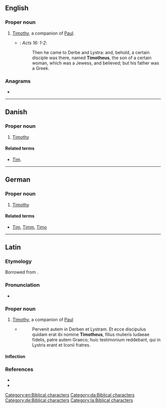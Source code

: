 ==English==

===Proper noun===
{{en-proper noun}}

# [[Timothy]], a companion of [[Paul]]. {{qualifier|biblical character}}
#* {{RQ:Authorized Version}}: ''Acts 16: 1-2'':
#*: Then he came to Derbe and Lystra: and, behold, a certain disciple was there, named '''Timotheus''', the son of a certain woman, which was a Jewess, and believed; but his father was a Greek.

===Anagrams===
* {{anagrams|en|mouthiest}}

[[Category:en:Biblical characters]]

----

==Danish==

===Proper noun===
{{head|da|proper noun}}

# [[Timothy]] {{qualifier|biblical character}}

====Related terms====
* {{qualifier|given name}} [[Tim]].

[[Category:da:Biblical characters]]

----

==German==

===Proper noun===
{{head|de|proper noun}}

# {{lb|de|biblical character}} [[Timothy]] {{qualifier|biblical character}}

====Related terms====
* {{qualifier|given names}} [[Tim]], [[Timm]], [[Timo]]

[[Category:de:Biblical characters]]

----

==Latin==

===Etymology===
Borrowed from {{bor|la|grc|Τῑμόθεος|notext=1}}.

===Pronunciation===
* {{la-IPA|Tīmotheus|eccl=yes}}

===Proper noun===
{{la-proper noun|Tīmotheus|Tīmotheī|m|second}}

# [[Timothy]], a companion of [[Paul]] {{qualifier|biblical character}}
#* {{RQ:Vulgate|Actus Apostolorum|16|1-2}}
#*: Pervenit autem in Derben et Lystram. Et ecce discipulus quidam erat ibi nomine '''Timotheus''', filius mulieris Iudaeae fidelis, patre autem Graeco; huic testimonium reddebant, qui in Lystris erant et Iconii fratres.

====Inflection====
{{la-decl-2nd|num=sg|Tīmothe}}

===References===
* {{R:L&S}}
* {{R:Gaffiot}}

[[Category:la:Biblical characters]]